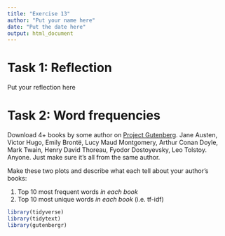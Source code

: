 ```yaml
---
title: "Exercise 13"
author: "Put your name here"
date: "Put the date here"
output: html_document
---
```


# Task 1: Reflection

Put your reflection here


# Task 2: Word frequencies

Download 4+ books by some author on [Project Gutenberg](http://www.gutenberg.org/). Jane Austen, Victor Hugo, Emily Brontë, Lucy Maud Montgomery, Arthur Conan Doyle, Mark Twain, Henry David Thoreau, Fyodor Dostoyevsky, Leo Tolstoy. Anyone. Just make sure it's all from the same author.

Make these two plots and describe what each tell about your author's books:

1. Top 10 most frequent words *in each book*
2. Top 10 most unique words *in each book* (i.e. tf-idf)

```r
library(tidyverse)
library(tidytext)
library(gutenbergr)
```
